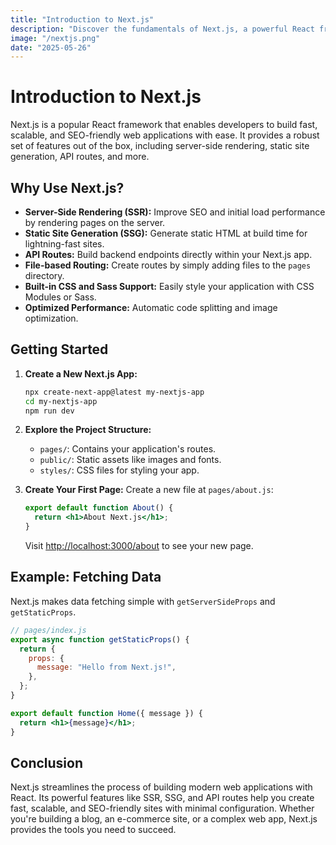 ```yaml
---
title: "Introduction to Next.js"
description: "Discover the fundamentals of Next.js, a powerful React framework for building fast, scalable, and SEO-friendly web applications."
image: "/nextjs.png"
date: "2025-05-26"
---
```


# Introduction to Next.js

Next.js is a popular React framework that enables developers to build fast, scalable, and SEO-friendly web applications with ease. It provides a robust set of features out of the box, including server-side rendering, static site generation, API routes, and more.

## Why Use Next.js?

- **Server-Side Rendering (SSR):** Improve SEO and initial load performance by rendering pages on the server.
- **Static Site Generation (SSG):** Generate static HTML at build time for lightning-fast sites.
- **API Routes:** Build backend endpoints directly within your Next.js app.
- **File-based Routing:** Create routes by simply adding files to the `pages` directory.
- **Built-in CSS and Sass Support:** Easily style your application with CSS Modules or Sass.
- **Optimized Performance:** Automatic code splitting and image optimization.

## Getting Started

1. **Create a New Next.js App:**
   ```bash
   npx create-next-app@latest my-nextjs-app
   cd my-nextjs-app
   npm run dev
   ```

2. **Explore the Project Structure:**
   - `pages/`: Contains your application's routes.
   - `public/`: Static assets like images and fonts.
   - `styles/`: CSS files for styling your app.

3. **Create Your First Page:**
   Create a new file at `pages/about.js`:
   ```jsx
   export default function About() {
     return <h1>About Next.js</h1>;
   }
   ```

   Visit [http://localhost:3000/about](http://localhost:3000/about) to see your new page.

## Example: Fetching Data

Next.js makes data fetching simple with `getServerSideProps` and `getStaticProps`.

```jsx
// pages/index.js
export async function getStaticProps() {
  return {
    props: {
      message: "Hello from Next.js!",
    },
  };
}

export default function Home({ message }) {
  return <h1>{message}</h1>;
}
```

## Conclusion

Next.js streamlines the process of building modern web applications with React. Its powerful features like SSR, SSG, and API routes help you create fast, scalable, and SEO-friendly sites with minimal configuration. Whether you're building a blog, an e-commerce site, or a complex web app, Next.js provides the tools you need to succeed.